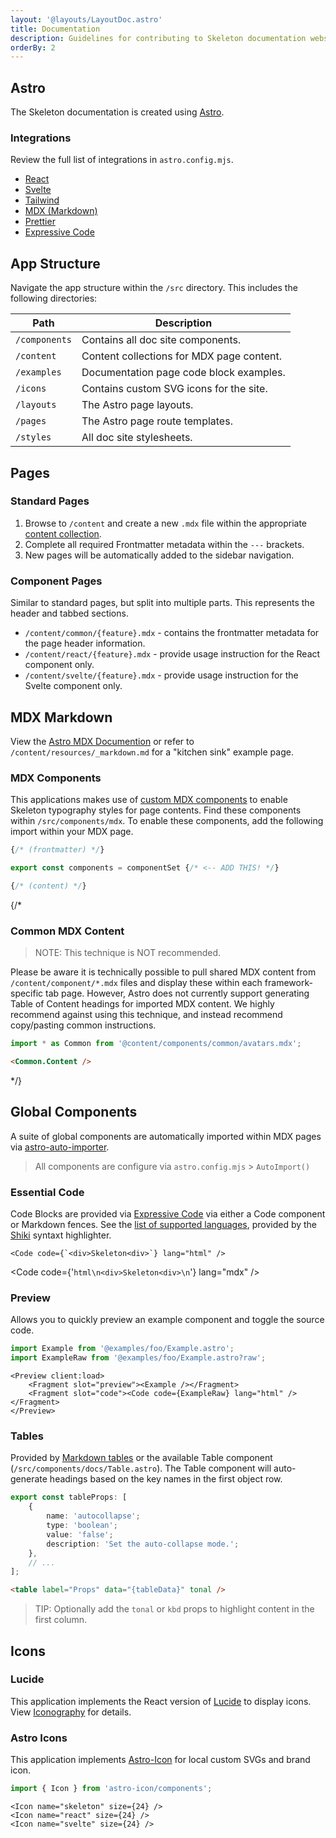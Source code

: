 ```yaml
---
layout: '@layouts/LayoutDoc.astro'
title: Documentation
description: Guidelines for contributing to Skeleton documentation website.
orderBy: 2
---
```



## Astro

The Skeleton documentation is created using [Astro](https://astro.build/).

### Integrations

Review the full list of integrations in `astro.config.mjs`.

-   [React](https://docs.astro.build/en/guides/integrations-guide/react/)
-   [Svelte](https://docs.astro.build/en/guides/integrations-guide/svelte/)
-   [Tailwind](https://docs.astro.build/en/guides/integrations-guide/tailwind/)
-   [MDX (Markdown)](https://docs.astro.build/en/guides/markdown-content/)
-   [Prettier](https://docs.astro.build/en/editor-setup/#prettier)
-   [Expressive Code](https://expressive-code.com/)

## App Structure

Navigate the app structure within the `/src` directory. This includes the following directories:

| Path          | Description                               |
| ------------- | ----------------------------------------- |
| `/components` | Contains all doc site components.         |
| `/content`    | Content collections for MDX page content. |
| `/examples`   | Documentation page code block examples.   |
| `/icons`      | Contains custom SVG icons for the site.   |
| `/layouts`    | The Astro page layouts.                   |
| `/pages`      | The Astro page route templates.           |
| `/styles`     | All doc site stylesheets.                 |

## Pages

### Standard Pages

1. Browse to `/content` and create a new `.mdx` file within the appropriate [content collection](https://docs.astro.build/en/guides/content-collections/).
2. Complete all required Frontmatter metadata within the `---` brackets.
3. New pages will be automatically added to the sidebar navigation.

### Component Pages

Similar to standard pages, but split into multiple parts. This represents the header and tabbed sections.

-   `/content/common/{feature}.mdx` - contains the frontmatter metadata for the page header information.
-   `/content/react/{feature}.mdx` - provide usage instruction for the React component only.
-   `/content/svelte/{feature}.mdx` - provide usage instruction for the Svelte component only.

## MDX Markdown

View the [Astro MDX Documention](https://docs.astro.build/en/guides/markdown-content/) or refer to `/content/resources/_markdown.md` for a "kitchen sink" example page.

### MDX Components

This applications makes use of [custom MDX components](https://mdxjs.com/table-of-components/) to enable Skeleton typography styles for page contents. Find these components within `/src/components/mdx`. To enable these components, add the following import within your MDX page.

```ts
{/* (frontmatter) */}

export const components = componentSet {/* <-- ADD THIS! */}

{/* (content) */}
```

{/\*

### Common MDX Content

> NOTE: This technique is NOT recommended.

Please be aware it is technically possible to pull shared MDX content from `/content/component/*.mdx` files and display these within each framework-specific tab page. However, Astro does not currently support generating Table of Content headings for imported MDX content. We highly recommend against using this technique, and instead recommend copy/pasting common instructions.

```ts
import * as Common from '@content/components/common/avatars.mdx';
```

```html
<Common.Content />
```

\*/}

## Global Components

A suite of global components are automatically imported within MDX pages via [astro-auto-importer](https://github.com/delucis/astro-auto-import/tree/main/packages/astro-auto-import).

> All components are configure via `astro.config.mjs` > `AutoImport()`

### Essential Code

Code Blocks are provided via [Expressive Code](https://expressive-code.com/) via either a Code component or Markdown fences. See the [list of supported languages](https://github.com/shikijs/textmate-grammars-themes/blob/main/packages/tm-grammars/README.md), provided by the [Shiki](https://shiki.matsu.io/) syntaxt highlighter.

```tsx
<Code code={`<div>Skeleton<div>`} lang="html" />
```

<Code code={'```html\n<div>Skeleton<div>\n```'} lang="mdx" />

### Preview

Allows you to quickly preview an example component and toggle the source code.

```ts
import Example from '@examples/foo/Example.astro';
import ExampleRaw from '@examples/foo/Example.astro?raw';
```

```astro
<Preview client:load>
	<Fragment slot="preview"><Example /></Fragment>
	<Fragment slot="code"><Code code={ExampleRaw} lang="html" /></Fragment>
</Preview>
```

### Tables

Provided by [Markdown tables](https://www.tablesgenerator.com/markdown_tables) or the available Table component (`/src/components/docs/Table.astro`). The Table component will auto-generate headings based on the key names in the first object row.

```ts
export const tableProps: [
	{
		name: 'autocollapse';
		type: 'boolean';
		value: 'false';
		description: 'Set the auto-collapse mode.';
	},
	// ...
];
```

```html
<table label="Props" data="{tableData}" tonal />
```

> TIP: Optionally add the `tonal` or `kbd` props to highlight content in the first column.

## Icons

### Lucide

This application implements the React version of [Lucide](https://lucide.dev/) to display icons. View [Iconography](/design/iconography) for details.

### Astro Icons

This application implements [Astro-Icon](https://www.astroicon.dev/) for local custom SVGs and brand icon.

```ts
import { Icon } from 'astro-icon/components';
```

```tsx
<Icon name="skeleton" size={24} />
<Icon name="react" size={24} />
<Icon name="svelte" size={24} />
```
